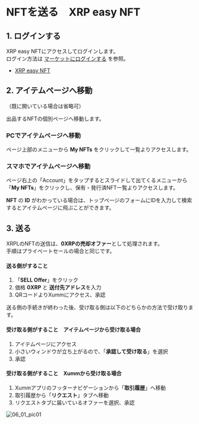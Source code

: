 <link href="/cmn.css" rel="stylesheet"></link>

# NFTを送る　XRP easy NFT

<a id="06_01_01"></a>
## 1. ログインする

XRP easy NFTにアクセスしてログインします。  
ログイン方法は [マーケットにログインする](/02_how_to_start/02_login) を参照。  
- [XRP easy NFT](https://xrpeasynft.com/)


<a id="06_01_02"></a>
## 2. アイテムページへ移動

（既に開いている場合は省略可）

出品するNFTの個別ページへ移動します。

### PCでアイテムページへ移動
ページ上部のメニューから **My NFTs** をクリックして一覧よりアクセスします。

### スマホでアイテムページへ移動
ページ右上の「Account」をタップするとスライドして出てくるメニューから「**My NFTs**」をクリックし、保有・発行済NFT一覧よりアクセスします。

**NFT** の **ID** がわかっている場合は、トップページのフォームにIDを入力して検索するとアイテムページに飛ぶことができます。


<a id="06_01_03"></a>
## 3. 送る

XRPLのNFTの送信は、**0XRPの売却オファー**として処理されます。  
手順はプライベートセールの場合と同じです。

#### 送る側がすること
1. 「**SELL Offer**」をクリック
2. 価格 **0XRP** と **送付先アドレス**を入力
3. QRコードよりXummにアクセス、承認

送る側の手続きが終わった後、受け取る側は以下のどちらかの方法で受け取ります。

#### 受け取る側がすること　アイテムページから受け取る場合
1. アイテムページにアクセス
2. 小さいウィンドウが立ち上がるので、「**承認して受け取る**」を選択
3. 承認

#### 受け取る側がすること　Xummから受け取る場合
1. Xummアプリのフッターナビゲーションから「**取引履歴**」へ移動
2. 取引履歴から「**リクエスト**」タブへ移動
3. リクエストタブに届いているオファーを選択、承認

 <img className="" src="/manual_pic/06_01_pic01.png" alt="06_01_pic01" />

